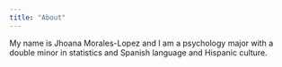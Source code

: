 ```yaml
---
title: "About"
---
```



My name is Jhoana Morales-Lopez and I am a psychology major with a double minor in statistics and Spanish language and Hispanic culture.
